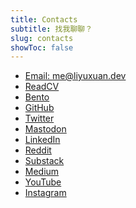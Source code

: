 ```yaml
---
title: Contacts
subtitle: 找我聊聊？
slug: contacts
showToc: false
---
```


- [Email: me@liyuxuan.dev](mailto:me@liyuxuan.dev)
- [ReadCV](https://read.cv/liyuxuan)
- [Bento](https://bento.me/liyuxuan)
- [GitHub](https://www.github.com/xmliszt)
- [Twitter](https://www.twitter.com/xmliszt)
- [Mastodon](https://mastodon.social/@liyuxuan)
- [LinkedIn](https://www.linkedin.com/in/li-yuxuan/)
- [Reddit](https://reddit.com/user/bubbling-fish)
- [Substack](https://liyuxuan.substack.com/)
- [Medium](https://medium.com/@xmliszt)
- [YouTube](https://youtube.com/@bbfishstudio8837)
- [Instagram](https://instagram.com/xmliszt)

